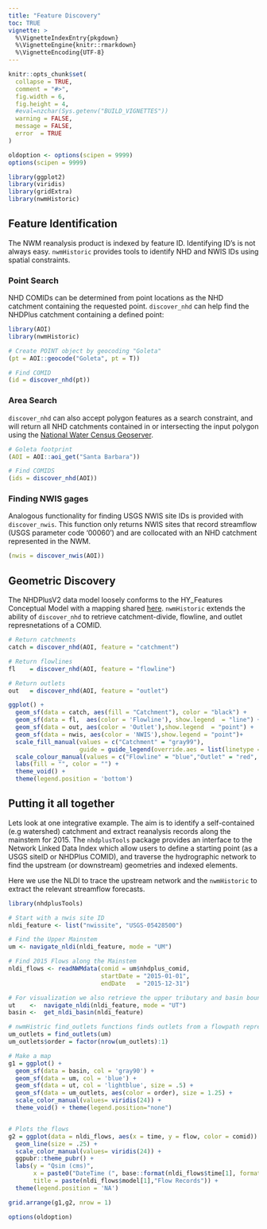 ```yaml
---
title: "Feature Discovery"
toc: TRUE
vignette: >
  %\VignetteIndexEntry{pkgdown}
  %\VignetteEngine{knitr::rmarkdown}
  %\VignetteEncoding{UTF-8}
---
```


```r
knitr::opts_chunk$set(
  collapse = TRUE,
  comment = "#>",
  fig.width = 6,
  fig.height = 4,
  #eval=nzchar(Sys.getenv("BUILD_VIGNETTES"))
  warning = FALSE,
  message = FALSE,
  error  = TRUE
)

oldoption <- options(scipen = 9999)
options(scipen = 9999)

library(ggplot2)
library(viridis)
library(gridExtra)
library(nwmHistoric)
```

## Feature Identification

The NWM reanalysis product is indexed by feature ID. Identifying ID's is not always easy. `nwmHistoric` provides tools to identify NHD and NWIS IDs using spatial constraints.

### Point Search

NHD COMIDs can be determined from point locations as the NHD catchment containing the requested point. `discover_nhd` can help find the NHDPlus catchment containing a defined point:

```r
library(AOI)
library(nwmHistoric)

# Create POINT object by geocoding "Goleta"
(pt = AOI::geocode("Goleta", pt = T))

# Find COMID
(id = discover_nhd(pt))
```

### Area Search

`discover_nhd` can also accept polygon features as a search constraint, and will return all NHD catchments contained in or intersecting the input polygon using the [National Water Census Geoserver](https://cida.usgs.gov/nwc/geoserver).

```r
# Goleta footprint
(AOI = AOI::aoi_get("Santa Barbara"))

# Find COMIDS
(ids = discover_nhd(AOI))
```

### Finding NWIS gages

Analogous functionality for finding USGS NWIS site IDs is provided with `discover_nwis`. This function only returns NWIS sites that record streamflow (USGS parameter code '00060') and are collocated with an NHD catchment represented in the NWM.

```r
(nwis = discover_nwis(AOI))
```

## Geometric Discovery

The NHDPlusV2 data model loosely conforms to the HY_Features Conceptual Model
with a mapping shared [here](https://github.com/opengeospatial/HY_Features/wiki/HY_Features-NHDPlus-Mapping).
`nwmHistoric` extends the ability of `discover_nhd` to retrieve catchment-divide, flowline, and outlet represnetations of a COMID.

```r
# Return catchments
catch = discover_nhd(AOI, feature = "catchment")

# Return flowlines
fl    = discover_nhd(AOI, feature = "flowline")

# Return outlets
out   = discover_nhd(AOI, feature = "outlet")
```

```r
ggplot() +
  geom_sf(data = catch, aes(fill = "Catchment"), color = "black") +
  geom_sf(data = fl,  aes(color = 'Flowline'), show.legend  = "line") +
  geom_sf(data = out, aes(color = 'Outlet'),show.legend  = "point") + 
  geom_sf(data = nwis, aes(color = 'NWIS'),show.legend = "point")+
  scale_fill_manual(values = c("Catchment" = "gray99"), 
                    guide = guide_legend(override.aes = list(linetype = 1, border = "solid", shape = NA))) +
  scale_colour_manual(values = c("Flowline" = "blue","Outlet" = "red", "NWIS" = "darkgreen"), guide = guide_legend(override.aes = list(linetype = c("solid", "blank", "blank"), shape = c(NA,16,16)))) + theme_minimal() +
  labs(fill = "", color = "") + 
  theme_void() +
  theme(legend.position = 'bottom')
```

## Putting it all together

Lets look at one integrative example. The aim is to identify a self-contained (e.g watershed) catchment and extract reanalysis records along the mainstem for 2015. The `nhdplusTools` package provides an interface to the Network Linked Data Index which allow users to define a starting point (as a USGS siteID or NHDPlus COMID), and traverse the hydrographic network to find the upstream (or downstream) geometries and indexed elements. 

Here we use the NLDI to trace the upstream network and the `nwmHistoric` to extract the relevant streamflow forecasts.

```r
library(nhdplusTools)

# Start with a nwis site ID
nldi_feature <- list("nwissite", "USGS-05428500") 

# Find the Upper Mainstem
um <- navigate_nldi(nldi_feature, mode = "UM") 

# Find 2015 Flows along the Mainstem
nldi_flows <- readNWMdata(comid = um$nhdplus_comid, 
                          startDate = "2015-01-01", 
                          endDate   = "2015-12-31")

# For visualization we also retrieve the upper tributary and basin boundary 
ut    <-  navigate_nldi(nldi_feature, mode = "UT") 
basin <-  get_nldi_basin(nldi_feature)
```

```r
# nwmHistric find_outlets functions finds outlets from a flowpath representation
um_outlets = find_outlets(um)
um_outlets$order = factor(nrow(um_outlets):1)

# Make a map
g1 = ggplot() +
  geom_sf(data = basin, col = 'gray90') +
  geom_sf(data = um, col = 'blue') + 
  geom_sf(data = ut, col = 'lightblue', size = .5) + 
  geom_sf(data = um_outlets, aes(color = order), size = 1.25) + 
  scale_color_manual(values= viridis(24)) +
  theme_void() + theme(legend.position="none")


# Plots the flows
g2 = ggplot(data = nldi_flows, aes(x = time, y = flow, color = comid)) +
  geom_line(size = .25) + 
  scale_color_manual(values= viridis(24)) +
  ggpubr::theme_pubr() +
  labs(y = "Qsim (cms)",
       x = paste0("DateTime (", base::format(nldi_flows$time[1], format="%Z"), ")"), 
       title = paste(nldi_flows$model[1],"Flow Records")) +
  theme(legend.position = 'NA')

grid.arrange(g1,g2, nrow = 1)
```

```r
options(oldoption)
```